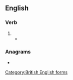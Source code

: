 ==English==

===Verb===
{{en-verb|prioritis}}

# {{alternative spelling of|prioritize|lang=en}}
#* {{quote-journal|en|year=2019|month=October|author=Dan Harvey|title=Crossrail Update: Whitechapel barrels on|journal=Modern Railways|text=Work is being '''prioritised''' on the upper concourse at Whitechapel to allow the station's Whitechapel Road entrance to reopen in spring of next year, replacing the temporary entrance in providing access to the Underground and Overground lines.}}

[[Category:British English forms]]

===Anagrams===
* {{anagrams|en|a=eiiioprrst|priorities}}